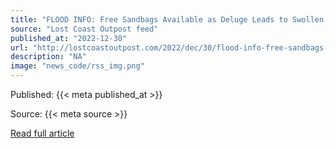 ```yaml
---
title: "FLOOD INFO: Free Sandbags Available as Deluge Leads to Swollen Rivers, Road Closures"
source: "Lost Coast Outpost feed"
published_at: "2022-12-30"
url: "http://lostcoastoutpost.com/2022/dec/30/flood-info-free-sandbags-available-deluge-leads-cl/"
description: "NA"
image: "news_code/rss_img.png"
---
```



  Published: {{< meta published_at >}}
  

  Source: {{< meta source >}}
  

  [Read full article]({{< meta url >}})
  

